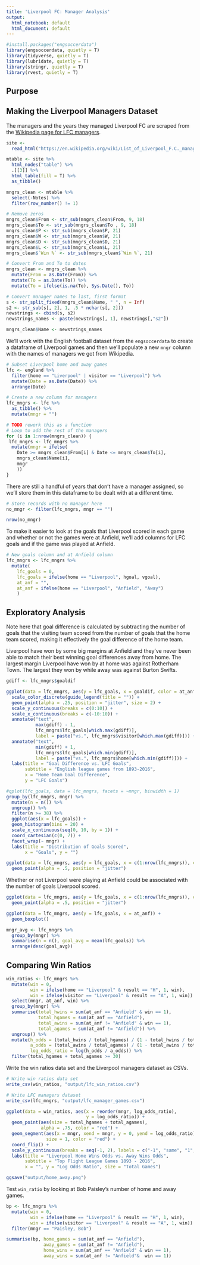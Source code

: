 ```yaml
---
title: 'Liverpool FC: Manager Analysis'
output:
  html_notebook: default
  html_document: default
---
```


```r
#install.packages("engsoccerdata")
library(engsoccerdata, quietly = T)
library(tidyverse, quietly = T)
library(lubridate, quietly = T)
library(stringr, quietly = T)
library(rvest, quietly = T)
```

## Purpose 

## Making the Liverpool Managers Dataset 

The managers and the years they managed Liverpool FC are scraped from the [Wikipedia page for LFC managers](https://en.wikipedia.org/wiki/List_of_Liverpool_F.C._managers).

```r
site <- 
  read_html("https://en.wikipedia.org/wiki/List_of_Liverpool_F.C._managers")

mtable <- site %>%
  html_nodes("table") %>%
  .[[3]] %>%
  html_table(fill = T) %>%
  as_tibble()

mngrs_clean <- mtable %>%
  select(-Notes) %>%
  filter(row_number() != 1)

# Remove zeros
mngrs_clean$From <- str_sub(mngrs_clean$From, 9, 18)
mngrs_clean$To <- str_sub(mngrs_clean$To , 9, 18)
mngrs_clean$P <- str_sub(mngrs_clean$P, 21)
mngrs_clean$W <- str_sub(mngrs_clean$W, 21)
mngrs_clean$D <- str_sub(mngrs_clean$D, 21)
mngrs_clean$L <- str_sub(mngrs_clean$L, 21)
mngrs_clean$`Win %` <- str_sub(mngrs_clean$`Win %`, 21)

# Convert From and To to dates
mngrs_clean <- mngrs_clean %>%
  mutate(From = as.Date(From)) %>%
  mutate(To = as.Date(To)) %>% 
  mutate(To = ifelse(is.na(To), Sys.Date(), To))

# Convert manager names to last, first format
s <- str_split_fixed(mngrs_clean$Name, " ", n = Inf)
s2 <- str_sub(s[, 2], 1, .5 * nchar(s[, 2]))
newstrings <- cbind(s, s2)
newstrings_names <- paste(newstrings[, 1], newstrings[,"s2"])

mngrs_clean$Name <- newstrings_names
```

We'll work with the English football dataset from the `engsoccerdata` to create a dataframe of Liverpool games and then we'll populate a new `mngr` column with the names of managers we got from Wikipedia. 

```r
# Subset Liverpool home and away games
lfc <- england %>%
  filter(home == "Liverpool" | visitor == "Liverpool") %>% 
  mutate(Date = as.Date(Date)) %>%
  arrange(Date)

# Create a new column for managers
lfc_mngrs <- lfc %>%
  as_tibble() %>%
  mutate(mngr = "")

# TODO rework this as a function
# Loop to add the rest of the managers
for (i in 1:nrow(mngrs_clean)) {
 lfc_mngrs <- lfc_mngrs %>% 
  mutate(mngr = ifelse(
    Date >= mngrs_clean$From[i] & Date <= mngrs_clean$To[i], 
    mngrs_clean$Name[i], 
    mngr
    ))
}
```

There are still a handful of years that don't have a manager assigned, so we'll store them in this dataframe to be dealt with at a different time. 

```r
# Store records with no manager here
no_mngr <- filter(lfc_mngrs, mngr == "")

nrow(no_mngr)
```

To make it easier to look at the goals that Liverpool scored in each game and whether or not the games were at Anfield, we'll add columns for LFC goals and if the game was played at Anfield. 

```r
# New goals column and at Anfield column
lfc_mngrs <- lfc_mngrs %>% 
  mutate(
    lfc_goals = 0, 
    lfc_goals = ifelse(home == "Liverpool", hgoal, vgoal), 
    at_anf = "", 
    at_anf = ifelse(home == "Liverpool", "Anfield", "Away")
    )
```

## Exploratory Analysis 

Note here that goal difference is calculated by subtracting the number of goals that the visiting team scored from the number of goals that the home team scored, making it effectively the goal difference of the home team. 

Liverpool have won by some big margins at Anfield and they've never been able to match their best winning goal differences away from home. The largest margin Liverpool have won by at home was against Rotherham Town. The largest they won by while away was against Burton Swifts. 

```r
gdiff <- lfc_mngrs$goaldif

ggplot(data = lfc_mngrs, aes(y = lfc_goals, x = goaldif, color = at_anf)) + 
  scale_color_discrete(guide_legend(title = "")) +
  geom_point(alpha = .25, position = "jitter", size = 2) + 
  scale_y_continuous(breaks = c(0:10)) +
  scale_x_continuous(breaks = c(-10:10)) +
  annotate("text", 
           max(gdiff) - 1, 
           lfc_mngrs$lfc_goals[which.max(gdiff)], 
           label = paste("vs.", lfc_mngrs$visitor[which.max(gdiff)])) +
  annotate("text", 
           min(gdiff) + 1, 
           lfc_mngrs$lfc_goals[which.min(gdiff)], 
           label = paste("vs.", lfc_mngrs$home[which.min(gdiff)])) +
  labs(title = "Goal Difference vs. LFC Goals", 
       subtitle = "English league games from 1893-2016", 
       x = "Home Team Goal Difference", 
       y = "LFC Goals")
```

```r
#qplot(lfc_goals, data = lfc_mngrs, facets = ~mngr, binwidth = 1)
group_by(lfc_mngrs, mngr) %>% 
  mutate(n = n()) %>% 
  ungroup() %>% 
  filter(n >= 38) %>% 
  ggplot(aes(x = lfc_goals)) + 
  geom_histogram(bins = 20) + 
  scale_x_continuous(seq(0, 10, by = 1)) +
  coord_cartesian(c(0, 7)) +
  facet_wrap(~ mngr) + 
  labs(title = "Distribution of Goals Scored", 
       x = "Goals", y = "")
```

```r
ggplot(data = lfc_mngrs, aes(y = lfc_goals, x = c(1:nrow(lfc_mngrs)), color = mngr)) + 
  geom_point(alpha = .5, position = "jitter")
```

Whether or not Liverpool were playing at Anfield could be associated with the number of goals Liverpool scored.

```r
ggplot(data = lfc_mngrs, aes(y = lfc_goals, x = c(1:nrow(lfc_mngrs)), color = at_anf)) + 
  geom_point(alpha = .5, position = "jitter")
```

```r
ggplot(data = lfc_mngrs, aes(y = lfc_goals, x = at_anf)) + 
  geom_boxplot()
```

```r
mngr_avg <- lfc_mngrs %>% 
  group_by(mngr) %>% 
  summarise(n = n(), goal_avg = mean(lfc_goals)) %>% 
  arrange(desc(goal_avg))
```

## Comparing Win Ratios

```r
win_ratios <- lfc_mngrs %>% 
  mutate(win = 0,
         win = ifelse(home == "Liverpool" & result == "H", 1, win), 
         win = ifelse(visitor == "Liverpool" & result == "A", 1, win)) %>% 
  select(mngr, at_anf, win) %>% 
  group_by(mngr) %>% 
  summarise(total_hwins = sum(at_anf == "Anfield" & win == 1), 
            total_hgames = sum(at_anf == "Anfield"), 
            total_awins = sum(at_anf != "Anfield" & win == 1), 
            total_agames = sum(at_anf != "Anfield")) %>% 
  ungroup() %>% 
  mutate(h_odds = (total_hwins / total_hgames) / (1 - total_hwins / total_hgames), 
         a_odds = (total_awins / total_agames) / (1 - total_awins / total_agames), 
         log_odds_ratio = log(h_odds / a_odds)) %>% 
  filter(total_hgames + total_agames >= 30)
```

Write the win ratios data set and the Liverpool managers dataset as CSVs.

```r
# Write win ratios data set
write_csv(win_ratios, "output/lfc_win_ratios.csv")

# Write LFC managers dataset 
write_csv(lfc_mngrs, "output/lfc_manager_games.csv")
```

```r
ggplot(data = win_ratios, aes(x = reorder(mngr, log_odds_ratio), 
                              y = log_odds_ratio)) + 
  geom_point(aes(size = total_hgames + total_agames), 
             alpha = .75, color = "red") + 
  geom_segment(aes(x = mngr, xend = mngr, y = 0, yend = log_odds_ratio), 
               size = 1, color = "red") +
  coord_flip() + 
  scale_y_continuous(breaks = seq(-1, 2), labels = c("-1", "same", "1", "2")) +
  labs(title = "Liverpool Home Wins Odds vs. Away Wins Odds", 
       subtitle = "Top Flight League Games 1893 - 2016", 
       x = "", y = "Log Odds Ratio", size = "Total Games")

ggsave("output/home_away.png")
```

Test `win_ratio` by looking at Bob Paisley's number of home and away games.

```r
bp <- lfc_mngrs %>% 
  mutate(win = 0,
         win = ifelse(home == "Liverpool" & result == "H", 1, win), 
         win = ifelse(visitor == "Liverpool" & result == "A", 1, win)) %>% 
  filter(mngr == "Paisley, Bob") 

summarise(bp, home_games = sum(at_anf == "Anfield"),
              away_games = sum(at_anf != "Anfield"),
              home_wins = sum(at_anf == "Anfield" & win == 1), 
              away_wins = sum(at_anf != "Anfield"&  win == 1))
```